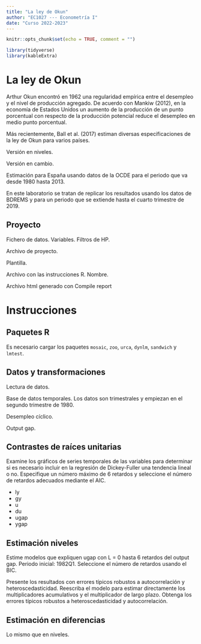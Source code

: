 ```yaml
---
title: "La ley de Okun"
author: "EC1027 --- Econometría I"
date: "Curso 2022-2023"
---
```


```r
knitr::opts_chunk$set(echo = TRUE, comment = "")
```

```r
library(tidyverse)
library(kableExtra)
```

# La ley de Okun

Arthur Okun encontró en 1962 una regularidad empírica entre el desempleo y el nivel de producción agregado. De acuerdo con Mankiw (2012), en la economía de Estados Unidos un aumento de la producción de un punto porcentual con respecto de la producción potencial reduce el desempleo en medio punto porcentual. 

Más recientemente, Ball et al. (2017) estiman diversas especificaciones de la ley de Okun para varios países. 

Versión en niveles.


Versión en cambio.

Estimación para España usando datos de la OCDE para el periodo que va desde 1980 hasta 2013. 

En este laboratorio se tratan de replicar los resultados usando los datos de BDREMS y para un periodo que se extiende hasta el cuarto trimestre de 2019.

## Proyecto

Fichero de datos. Variables. Filtros de HP. 

Archivo de proyecto.

Plantilla.

Archivo con las instrucciones R. Nombre.

Archivo html generado con Compile report


# Instrucciones

## Paquetes R

Es necesario cargar los paquetes `mosaic`, `zoo`, `urca`, `dynlm`, `sandwich` y  `lmtest`.

## Datos y transformaciones

Lectura de datos. 

Base de datos temporales. Los datos son trimestrales y empiezan en el segundo trimestre de 1980.

Desempleo cíclico.

Output gap.

## Contrastes de raíces unitarias

Examine los gráficos de series temporales de las variables para determinar si es necesario incluir en la regresión de Dickey-Fuller una tendencia lineal o no. Especifique un número máximo de 6 retardos y seleccione el número de retardos adecuados mediante el AIC.

- ly
- gy
- u
- du
- ugap
- ygap

## Estimación niveles

Estime modelos que expliquen ugap con L = 0 hasta 6 retardos del output gap. Periodo inicial: 1982Q1. Seleccione el número de retardos usando el BIC. 

Presente los resultados con errores típicos robustos a autocorrelación y heteroscedasticidad. Reescriba el modelo para estimar directamente los multiplicadores acumulativos y el multiplicador de largo plazo. Obtenga los errores típicos robustos a heteroscedasticidad y autocorrelación.

## Estimación en diferencias

Lo mismo que en niveles.



